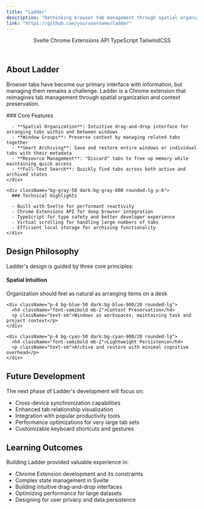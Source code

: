 ```yaml
---
title: "Ladder"
description: "Rethinking browser tab management through spatial organization and contextual grouping."
link: "https://github.com/yourusername/ladder"
---
```


<div className="max-w-4xl mx-auto">
  <header className="space-y-4 mb-12">
    <div className="flex flex-wrap gap-2">
      <span className="px-2 py-1 bg-gray-100 dark:bg-gray-800 rounded text-sm">Svelte</span>
      <span className="px-2 py-1 bg-gray-100 dark:bg-gray-800 rounded text-sm">Chrome Extensions API</span>
      <span className="px-2 py-1 bg-gray-100 dark:bg-gray-800 rounded text-sm">TypeScript</span>
      <span className="px-2 py-1 bg-gray-100 dark:bg-gray-800 rounded text-sm">TailwindCSS</span>
    </div>
  </header>

  ## About Ladder

  Browser tabs have become our primary interface with information, but managing them remains a challenge. Ladder is a Chrome extension that reimagines tab management through spatial organization and context preservation.

  <div className="grid md:grid-cols-2 gap-8 my-8">
    <div>
      ### Core Features
      
      - **Spatial Organization**: Intuitive drag-and-drop interface for arranging tabs within and between windows
      - **Window Groups**: Preserve context by managing related tabs together
      - **Smart Archiving**: Save and restore entire windows or individual tabs with their metadata
      - **Resource Management**: "Discard" tabs to free up memory while maintaining quick access
      - **Full-Text Search**: Quickly find tabs across both active and archived states
    </div>

    <div className="bg-gray-50 dark:bg-gray-800 rounded-lg p-6">
      ### Technical Highlights

      - Built with Svelte for performant reactivity
      - Chrome Extensions API for deep browser integration
      - TypeScript for type safety and better developer experience
      - Virtual scrolling for handling large numbers of tabs
      - Efficient local storage for archiving functionality
    </div>
  </div>

 
  ## Design Philosophy

  Ladder's design is guided by three core principles:

  <div className="grid md:grid-cols-3 gap-4 my-8">
    <div className="p-4 bg-purple-50 dark:bg-purple-900/20 rounded-lg">
      <h4 className="font-semibold mb-2">Spatial Intuition</h4>
      <p className="text-sm">Organization should feel as natural as arranging items on a desk</p>
    </div>
    
    <div className="p-4 bg-blue-50 dark:bg-blue-900/20 rounded-lg">
      <h4 className="font-semibold mb-2">Context Preservation</h4>
      <p className="text-sm">Windows as workspaces, maintaining task and project context</p>
    </div>
    
    <div className="p-4 bg-cyan-50 dark:bg-cyan-900/20 rounded-lg">
      <h4 className="font-semibold mb-2">Lightweight Persistence</h4>
      <p className="text-sm">Archive and restore with minimal cognitive overhead</p>
    </div>
  </div>

  ## Future Development

  The next phase of Ladder's development will focus on:

  - Cross-device synchronization capabilities
  - Enhanced tab relationship visualization
  - Integration with popular productivity tools
  - Performance optimizations for very large tab sets
  - Customizable keyboard shortcuts and gestures

  ## Learning Outcomes

  Building Ladder provided valuable experience in:
  - Chrome Extension development and its constraints
  - Complex state management in Svelte
  - Building intuitive drag-and-drop interfaces
  - Optimizing performance for large datasets
  - Designing for user privacy and data persistence

</div>